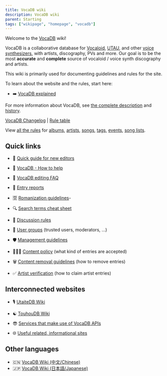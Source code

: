 ---
title: VocaDB wiki
description: VocaDB wiki
parent: Starting
tags: ["wikipage", "homepage", "vocadb"]
---

Welcome to the [VocaDB](http://vocadb.net/) wiki!

VocaDB is a collaborative database for [Vocaloid](https://en.wikipedia.org/wiki/Vocaloid), [UTAU](https://en.wikipedia.org/wiki/Utau), and other [voice synthesizers](https://en.wikipedia.org/wiki/Speech_synthesis), with artists, discography, PVs and more. Our goal is to be the most **accurate** and **complete** source of vocaloid / voice synth discography and artists.

This wiki is primarily used for documenting guidelines and rules for the site.

To learn about the website and the rules, start here:

- ➡️ [VocaDB explained](/docs/vocadb-explained)

For more information about VocaDB, see [the complete description](/docs/vocadb-what-is-it-for) and [history](/docs/vocadbs-history).

[VocaDB Changelog](/docs/website-changelog) | [Rule table](/rules/table)

View [all the rules](/rules) for [albums](/rules/albums), [artists](/rules/artists), [songs](/rules/songs), [tags](/rules/tags), [events](/rules/events), [song lists](/rules/songlists).

## Quick links

- 👶  [Quick guide for new editors](/docs/quick-guide-for-new-editors)
- 💪 [VocaDB - How to help](/docs/vocadb-how-to-help)
- 🧾  [VocaDB editing FAQ](/docs/vocadb-editing-faq)
- 🏴 [Entry reports](/docs/entry-reports)
- 🈳 [Romanization guidelines](/docs/romanization-guidelines)-

- 🔍 [Search terms cheat sheet](/docs/search-terms-cheat-sheet)
- 💬  [Discussion rules](/docs/discussion-rules)
- 👥  [User groups](/docs/user-groups) (trusted users, moderators, ...)
- 🛡️  [Management guidelines](/docs/management-guidelines)
- 🕵🏻‍♂️  [Content policy](/docs/content-policy) (what kind of entries are accepted)
- 🗑️  [Content removal guidelines](/docs/content-removal-guidelines) (how to remove entries)
- ✅  [Artist verification](/docs/artist-verification) (how to claim artist entries)


## Interconnected websites

- 🎙️ [UtaiteDB Wiki](/tags/utaitedb)
- ☯︎ [TouhouDB Wiki](/tags/touhoudb)

- 😎 [Services that make use of VocaDB APIs](/docs/services-that-make-use-of-vocadb-apis)
- 🌐  [Useful related, informational sites](/docs/useful-related-informational-sites)

## Other languages

- 🇨🇳 [VocaDB Wiki (中文/Chinese)](/tags/chinese)
- 🇯🇵 [VocaDB Wiki (日本語/Japanese)](/tags/japanese)